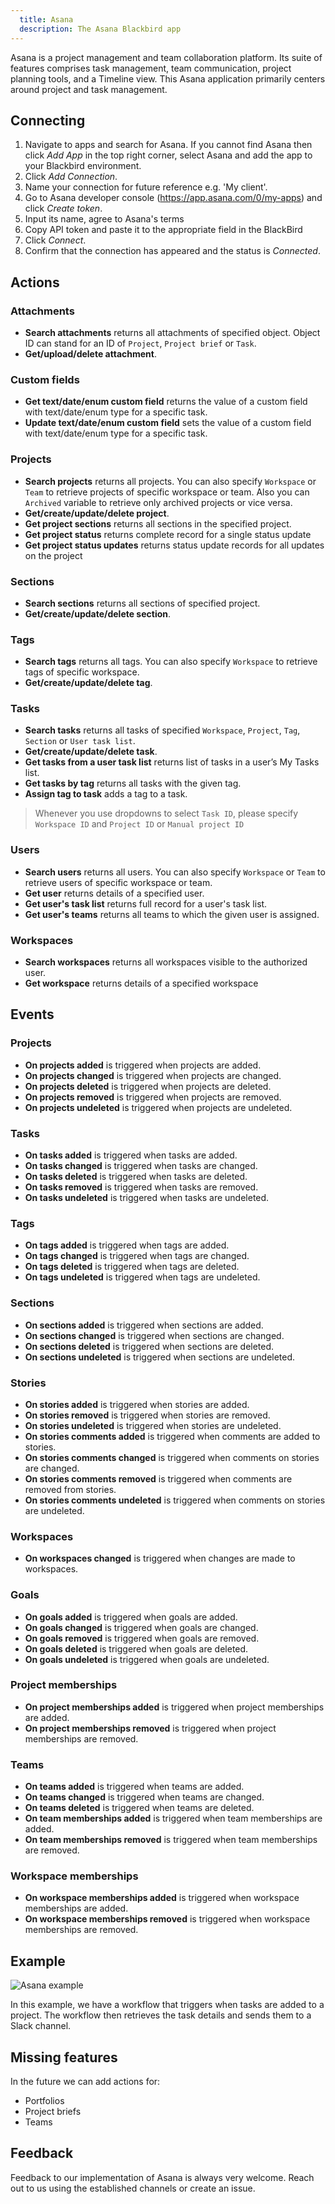```yaml
---
  title: Asana
  description: The Asana Blackbird app
---
```


<LinkCard title="View on Github" target="_blank" href="https://github.com/bb-io/Asana" icon="github" />

Asana is a project management and team collaboration platform. Its suite of features comprises task management, team communication, project planning tools, and a Timeline view. This Asana application primarily centers around project and task management.

## Connecting

1.  Navigate to apps and search for Asana. If you cannot find Asana then click _Add App_ in the top right corner, select Asana and add the app to your Blackbird environment.
2.  Click _Add Connection_.
3.  Name your connection for future reference e.g. 'My client'.
4.  Go to Asana developer console (https://app.asana.com/0/my-apps) and click _Create token_.
5.  Input its name, agree to Asana's terms
6.  Copy API token and paste it to the appropriate field in the BlackBird
7.  Click _Connect_.
8.  Confirm that the connection has appeared and the status is _Connected_.

## Actions

### Attachments

- **Search attachments** returns all attachments of specified object. Object ID can stand for an ID of `Project`, `Project brief` or `Task`.
- **Get/upload/delete attachment**.

### Custom fields

- **Get text/date/enum custom field** returns the value of a custom field with text/date/enum type for a specific task.
- **Update text/date/enum custom field** sets the value of a custom field with text/date/enum type for a specific task.

### Projects

- **Search projects** returns all projects. You can also specify `Workspace` or `Team` to retrieve projects of specific workspace or team. Also you can `Archived` variable to retrieve only archived projects or vice versa.
- **Get/create/update/delete project**.
- **Get project sections** returns all sections in the specified project.
- **Get project status** returns complete record for a single status update
- **Get project status updates** returns status update records for all updates on the project

### Sections

- **Search sections** returns all sections of specified project.
- **Get/create/update/delete section**.

### Tags

- **Search tags** returns all tags. You can also specify `Workspace` to retrieve tags of specific workspace.
- **Get/create/update/delete tag**.

### Tasks

- **Search tasks** returns all tasks of specified `Workspace`, `Project`, `Tag`, `Section` or `User task list`.
- **Get/create/update/delete task**.
- **Get tasks from a user task list** returns list of tasks in a user’s My Tasks list.
- **Get tasks by tag** returns all tasks with the given tag.
- **Assign tag to task** adds a tag to a task.

> Whenever you use dropdowns to select `Task ID`, please specify `Workspace ID` and `Project ID` or `Manual project ID`


### Users

- **Search users** returns all users. You can also specify `Workspace` or `Team` to retrieve users of specific workspace or team.
- **Get user** returns details of a specified user.
- **Get user's task list** returns full record for a user's task list.
- **Get user's teams** returns all teams to which the given user is assigned.

### Workspaces

- **Search workspaces** returns all workspaces visible to the authorized user.
- **Get workspace** returns details of a specified workspace

## Events

### Projects 
- **On projects added** is triggered when projects are added.
- **On projects changed** is triggered when projects are changed.
- **On projects deleted** is triggered when projects are deleted.
- **On projects removed** is triggered when projects are removed.
- **On projects undeleted** is triggered when projects are undeleted.

### Tasks

- **On tasks added** is triggered when tasks are added.
- **On tasks changed** is triggered when tasks are changed.
- **On tasks deleted** is triggered when tasks are deleted.
- **On tasks removed** is triggered when tasks are removed.
- **On tasks undeleted** is triggered when tasks are undeleted.

### Tags

- **On tags added** is triggered when tags are added.
- **On tags changed** is triggered when tags are changed.
- **On tags deleted** is triggered when tags are deleted.
- **On tags undeleted** is triggered when tags are undeleted.

### Sections

- **On sections added** is triggered when sections are added.
- **On sections changed** is triggered when sections are changed.
- **On sections deleted** is triggered when sections are deleted.
- **On sections undeleted** is triggered when sections are undeleted.

### Stories

- **On stories added** is triggered when stories are added.
- **On stories removed** is triggered when stories are removed.
- **On stories undeleted** is triggered when stories are undeleted.
- **On stories comments added** is triggered when comments are added to stories.
- **On stories comments changed** is triggered when comments on stories are changed.
- **On stories comments removed** is triggered when comments are removed from stories.
- **On stories comments undeleted** is triggered when comments on stories are undeleted.

### Workspaces

- **On workspaces changed** is triggered when changes are made to workspaces.

### Goals

- **On goals added** is triggered when goals are added.
- **On goals changed** is triggered when goals are changed.
- **On goals removed** is triggered when goals are removed.
- **On goals deleted** is triggered when goals are deleted.
- **On goals undeleted** is triggered when goals are undeleted.

### Project memberships

- **On project memberships added** is triggered when project memberships are added.
- **On project memberships removed** is triggered when project memberships are removed.

### Teams

- **On teams added** is triggered when teams are added.
- **On teams changed** is triggered when teams are changed.
- **On teams deleted** is triggered when teams are deleted.
- **On team memberships added** is triggered when team memberships are added.
- **On team memberships removed** is triggered when team memberships are removed.

### Workspace memberships

- **On workspace memberships added** is triggered when workspace memberships are added.
- **On workspace memberships removed** is triggered when workspace memberships are removed.

## Example

![Asana example](https://raw.githubusercontent.com/bb-io/Asana/main//README/images/example.png)

In this example, we have a workflow that triggers when tasks are added to a project. The workflow then retrieves the task details and sends them to a Slack channel.

## Missing features

In the future we can add actions for:

- Portfolios
- Project briefs
- Teams

## Feedback

Feedback to our implementation of Asana is always very welcome. Reach out to us using the established channels or create an issue.

